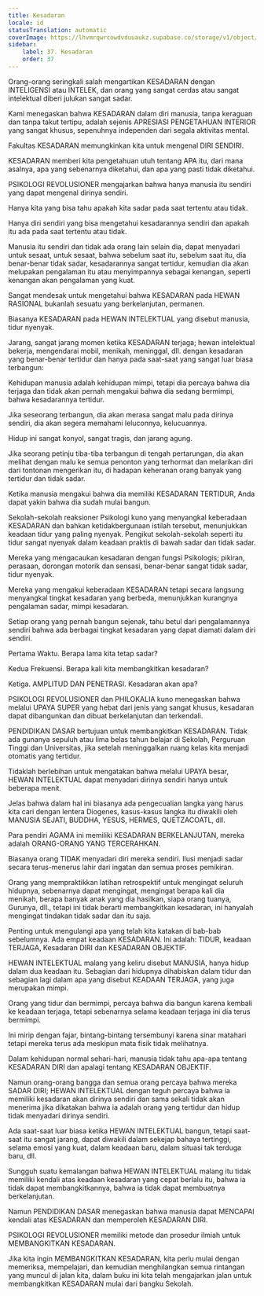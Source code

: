 ```yaml
---
title: Kesadaran
locale: id
statusTranslation: automatic
coverImage: https://lhvmrqwrcowdvduuaukz.supabase.co/storage/v1/object/public/strapi-uploads/small_cover-educacion-fundamental.webp-2d51a7828a2b1309555be27f7e2a61a0.webp
sidebar:
    label: 37. Kesadaran
    order: 37
---
```

Orang-orang seringkali salah mengartikan KESADARAN dengan INTELIGENSI atau INTELEK, dan orang yang sangat cerdas atau sangat intelektual diberi julukan sangat sadar.

Kami menegaskan bahwa KESADARAN dalam diri manusia, tanpa keraguan dan tanpa takut tertipu, adalah sejenis APRESIASI PENGETAHUAN INTERIOR yang sangat khusus, sepenuhnya independen dari segala aktivitas mental.

Fakultas KESADARAN memungkinkan kita untuk mengenal DIRI SENDIRI.

KESADARAN memberi kita pengetahuan utuh tentang APA itu, dari mana asalnya, apa yang sebenarnya diketahui, dan apa yang pasti tidak diketahui.

PSIKOLOGI REVOLUSIONER mengajarkan bahwa hanya manusia itu sendiri yang dapat mengenal dirinya sendiri.

Hanya kita yang bisa tahu apakah kita sadar pada saat tertentu atau tidak.

Hanya diri sendiri yang bisa mengetahui kesadarannya sendiri dan apakah itu ada pada saat tertentu atau tidak.

Manusia itu sendiri dan tidak ada orang lain selain dia, dapat menyadari untuk sesaat, untuk sesaat, bahwa sebelum saat itu, sebelum saat itu, dia benar-benar tidak sadar, kesadarannya sangat tertidur, kemudian dia akan melupakan pengalaman itu atau menyimpannya sebagai kenangan, seperti kenangan akan pengalaman yang kuat.

Sangat mendesak untuk mengetahui bahwa KESADARAN pada HEWAN RASIONAL bukanlah sesuatu yang berkelanjutan, permanen.

Biasanya KESADARAN pada HEWAN INTELEKTUAL yang disebut manusia, tidur nyenyak.

Jarang, sangat jarang momen ketika KESADARAN terjaga; hewan intelektual bekerja, mengendarai mobil, menikah, meninggal, dll. dengan kesadaran yang benar-benar tertidur dan hanya pada saat-saat yang sangat luar biasa terbangun:

Kehidupan manusia adalah kehidupan mimpi, tetapi dia percaya bahwa dia terjaga dan tidak akan pernah mengakui bahwa dia sedang bermimpi, bahwa kesadarannya tertidur.

Jika seseorang terbangun, dia akan merasa sangat malu pada dirinya sendiri, dia akan segera memahami leluconnya, kelucuannya.

Hidup ini sangat konyol, sangat tragis, dan jarang agung.

Jika seorang petinju tiba-tiba terbangun di tengah pertarungan, dia akan melihat dengan malu ke semua penonton yang terhormat dan melarikan diri dari tontonan mengerikan itu, di hadapan keheranan orang banyak yang tertidur dan tidak sadar.

Ketika manusia mengakui bahwa dia memiliki KESADARAN TERTIDUR, Anda dapat yakin bahwa dia sudah mulai bangun.

Sekolah-sekolah reaksioner Psikologi kuno yang menyangkal keberadaan KESADARAN dan bahkan ketidakbergunaan istilah tersebut, menunjukkan keadaan tidur yang paling nyenyak. Pengikut sekolah-sekolah seperti itu tidur sangat nyenyak dalam keadaan praktis di bawah sadar dan tidak sadar.

Mereka yang mengacaukan kesadaran dengan fungsi Psikologis; pikiran, perasaan, dorongan motorik dan sensasi, benar-benar sangat tidak sadar, tidur nyenyak.

Mereka yang mengakui keberadaan KESADARAN tetapi secara langsung menyangkal tingkat kesadaran yang berbeda, menunjukkan kurangnya pengalaman sadar, mimpi kesadaran.

Setiap orang yang pernah bangun sejenak, tahu betul dari pengalamannya sendiri bahwa ada berbagai tingkat kesadaran yang dapat diamati dalam diri sendiri.

Pertama Waktu. Berapa lama kita tetap sadar?

Kedua Frekuensi. Berapa kali kita membangkitkan kesadaran?

Ketiga. AMPLITUD DAN PENETRASI. Kesadaran akan apa?

PSIKOLOGI REVOLUSIONER dan PHILOKALIA kuno menegaskan bahwa melalui UPAYA SUPER yang hebat dari jenis yang sangat khusus, kesadaran dapat dibangunkan dan dibuat berkelanjutan dan terkendali.

PENDIDIKAN DASAR bertujuan untuk membangkitkan KESADARAN. Tidak ada gunanya sepuluh atau lima belas tahun belajar di Sekolah, Perguruan Tinggi dan Universitas, jika setelah meninggalkan ruang kelas kita menjadi otomatis yang tertidur.

Tidaklah berlebihan untuk mengatakan bahwa melalui UPAYA besar, HEWAN INTELEKTUAL dapat menyadari dirinya sendiri hanya untuk beberapa menit.

Jelas bahwa dalam hal ini biasanya ada pengecualian langka yang harus kita cari dengan lentera Diogenes, kasus-kasus langka itu diwakili oleh MANUSIA SEJATI, BUDDHA, YESUS, HERMES, QUETZACOATL, dll.

Para pendiri AGAMA ini memiliki KESADARAN BERKELANJUTAN, mereka adalah ORANG-ORANG YANG TERCERAHKAN.

Biasanya orang TIDAK menyadari diri mereka sendiri. Ilusi menjadi sadar secara terus-menerus lahir dari ingatan dan semua proses pemikiran.

Orang yang mempraktikkan latihan retrospektif untuk mengingat seluruh hidupnya, sebenarnya dapat mengingat, mengingat berapa kali dia menikah, berapa banyak anak yang dia hasilkan, siapa orang tuanya, Gurunya, dll., tetapi ini tidak berarti membangkitkan kesadaran, ini hanyalah mengingat tindakan tidak sadar dan itu saja.

Penting untuk mengulangi apa yang telah kita katakan di bab-bab sebelumnya. Ada empat keadaan KESADARAN. Ini adalah: TIDUR, keadaan TERJAGA, Kesadaran DIRI dan KESADARAN OBJEKTIF.

HEWAN INTELEKTUAL malang yang keliru disebut MANUSIA, hanya hidup dalam dua keadaan itu. Sebagian dari hidupnya dihabiskan dalam tidur dan sebagian lagi dalam apa yang disebut KEADAAN TERJAGA, yang juga merupakan mimpi.

Orang yang tidur dan bermimpi, percaya bahwa dia bangun karena kembali ke keadaan terjaga, tetapi sebenarnya selama keadaan terjaga ini dia terus bermimpi.

Ini mirip dengan fajar, bintang-bintang tersembunyi karena sinar matahari tetapi mereka terus ada meskipun mata fisik tidak melihatnya.

Dalam kehidupan normal sehari-hari, manusia tidak tahu apa-apa tentang KESADARAN DIRI dan apalagi tentang KESADARAN OBJEKTIF.

Namun orang-orang bangga dan semua orang percaya bahwa mereka SADAR DIRI; HEWAN INTELEKTUAL dengan teguh percaya bahwa ia memiliki kesadaran akan dirinya sendiri dan sama sekali tidak akan menerima jika dikatakan bahwa ia adalah orang yang tertidur dan hidup tidak menyadari dirinya sendiri.

Ada saat-saat luar biasa ketika HEWAN INTELEKTUAL bangun, tetapi saat-saat itu sangat jarang, dapat diwakili dalam sekejap bahaya tertinggi, selama emosi yang kuat, dalam keadaan baru, dalam situasi tak terduga baru, dll.

Sungguh suatu kemalangan bahwa HEWAN INTELEKTUAL malang itu tidak memiliki kendali atas keadaan kesadaran yang cepat berlalu itu, bahwa ia tidak dapat membangkitkannya, bahwa ia tidak dapat membuatnya berkelanjutan.

Namun PENDIDIKAN DASAR menegaskan bahwa manusia dapat MENCAPAI kendali atas KESADARAN dan memperoleh KESADARAN DIRI.

PSIKOLOGI REVOLUSIONER memiliki metode dan prosedur ilmiah untuk MEMBANGKITKAN KESADARAN.

Jika kita ingin MEMBANGKITKAN KESADARAN, kita perlu mulai dengan memeriksa, mempelajari, dan kemudian menghilangkan semua rintangan yang muncul di jalan kita, dalam buku ini kita telah mengajarkan jalan untuk membangkitkan KESADARAN mulai dari bangku Sekolah.

